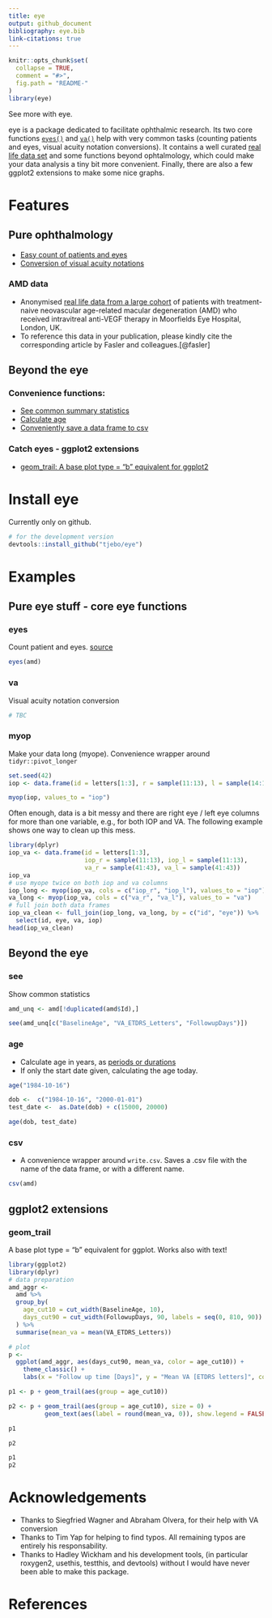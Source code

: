 ```yaml
---
title: eye
output: github_document
bibliography: eye.bib
link-citations: true
---
```


<!-- README.md is generated from README.Rmd. Please edit that file -->

```r
knitr::opts_chunk$set(
  collapse = TRUE,
  comment = "#>",
  fig.path = "README-"
)
library(eye)
```

See more with eye. 

eye is a package dedicated to facilitate ophthalmic research. Its two core functions [`eyes()`](#eyes) and [`va()`](#va) help with very common tasks (counting patients and eyes, visual acuity notation conversions). It contains a well curated [real life data set](#amd-data) and some functions beyond ophtalmology, which could make your data analysis a tiny bit more convenient. Finally, there are also a few ggplot2 extensions to make some nice graphs. 

# Features
## Pure ophthalmology
- [Easy count of patients and eyes](#eyes)
- [Conversion of visual acuity notations](#va)

### AMD data 
- Anonymised [real life data from a large cohort](https://datadryad.org/stash/dataset/doi:10.5061/dryad.97r9289) of patients with treatment-naive neovascular age-related macular degeneration (AMD) who received intravitreal anti-VEGF therapy in Moorfields Eye Hospital, London, UK. 
- To reference this data in your publication, please kindly cite the corresponding article by Fasler and colleagues.[@fasler] 

## Beyond the eye

### Convenience functions: 
- [See common summary statistics](#see)
- [Calculate age](#age)
- [Conveniently save a data frame to csv](#csv)

### Catch eyes - ggplot2 extensions 
- [geom_trail: A base plot type = "b" equivalent for ggplot2](#geom_trail)

# Install eye
Currently only on github. 
```r
# for the development version 
devtools::install_github("tjebo/eye")
```

# Examples
## Pure eye stuff - core eye functions 
### eyes
Count patient and eyes. [source](https://github.com/tjebo/eye/blob/master/R/eyes.R)
```r
eyes(amd)
```

### va
Visual acuity notation conversion
```r
# TBC
```

### myop
Make your data long (myope). Convenience wrapper around `tidyr::pivot_longer`
```r
set.seed(42)
iop <- data.frame(id = letters[1:3], r = sample(11:13), l = sample(14:16))

myop(iop, values_to = "iop")
```
Often enough, data is a bit messy and there are right eye / left eye columns for more than one variable, e.g., for both IOP and VA. The following example shows one way to clean up this mess. 
```r
library(dplyr)
iop_va <- data.frame(id = letters[1:3], 
                     iop_r = sample(11:13), iop_l = sample(11:13),
                     va_r = sample(41:43), va_l = sample(41:43))
iop_va
# use myope twice on both iop and va columns
iop_long <- myop(iop_va, cols = c("iop_r", "iop_l"), values_to = "iop") 
va_long <- myop(iop_va, cols = c("va_r", "va_l"), values_to = "va") 
# full join both data frames
iop_va_clean <- full_join(iop_long, va_long, by = c("id", "eye")) %>%
  select(id, eye, va, iop)
head(iop_va_clean)
```

## Beyond the eye
### see
Show common statistics
```r
amd_unq <- amd[!duplicated(amd$Id),]

see(amd_unq[c("BaselineAge", "VA_ETDRS_Letters", "FollowupDays")])
```

### age
 - Calculate age in years, as [periods or durations](https://lubridate.tidyverse.org/articles/lubridate.html#time-intervals)
 - If only the start date given, calculating the age today.
```r
age("1984-10-16")

dob <-  c("1984-10-16", "2000-01-01")
test_date <-  as.Date(dob) + c(15000, 20000)

age(dob, test_date)
```

### csv
- A convenience wrapper around `write.csv`. Saves a .csv file with the name of the data frame, or with a different name. 
```r
csv(amd)
```

## ggplot2 extensions
### geom_trail
A base plot type = "b" equivalent for ggplot. Works also with text!
```r
library(ggplot2)
library(dplyr)
# data preparation
amd_aggr <-
  amd %>%
  group_by(
    age_cut10 = cut_width(BaselineAge, 10),
    days_cut90 = cut_width(FollowupDays, 90, labels = seq(0, 810, 90))
  ) %>%
  summarise(mean_va = mean(VA_ETDRS_Letters)) 

# plot
p <-
  ggplot(amd_aggr, aes(days_cut90, mean_va, color = age_cut10)) +
    theme_classic() +
    labs(x = "Follow up time [Days]", y = "Mean VA [ETDRS letters]", color = "Age strata")

p1 <- p + geom_trail(aes(group = age_cut10))

p2 <- p + geom_trail(aes(group = age_cut10), size = 0) +
          geom_text(aes(label = round(mean_va, 0)), show.legend = FALSE)
```
```r
p1 

p2
```
```r
p1
p2
```

# Acknowledgements
- Thanks to Siegfried Wagner and Abraham Olvera, for their help with VA conversion
- Thanks to Tim Yap for helping to find typos. All remaining typos are entirely his responsability.
- Thanks to Hadley Wickham and his development tools, (in particular roxygen2, usethis, testthis, and devtools) without I would have never been able to make this package.


# References


